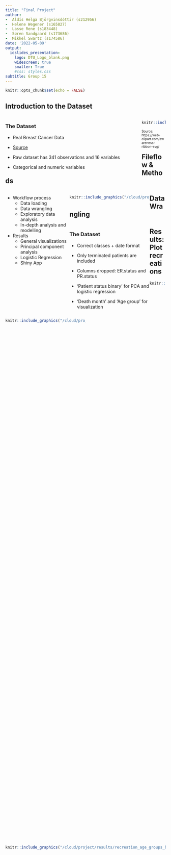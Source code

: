 ```yaml
---
title: "Final Project"
author:
-  Aldís Helga Björgvinsdóttir (s212956)
-  Helene Wegener (s165827)
-  Lasse Rene (s183448)
-  Søren Sandgaard (s173686)
-  Mikkel Swartz (s174586)
date: '2022-05-09'
output:
  ioslides_presentation:
    logo: DTU_Logo_blank.png
    widescreen: true
    smaller: True
    #css: styles.css
subtitle: Group 15
---
```


```r
knitr::opts_chunk$set(echo = FALSE)
```

## Introduction to the Dataset
<div style="float: left; width: 85%;">
### The Dataset
-   Real Breast Cancer Data

-   [Source](https://www.kaggle.com/code/varshinipj/breast-cancer-gene-data/data)

-   Raw dataset has 341 observations and 16 variables

- Categorical and numeric variables
<!-- -   Clean dataset has 307 observations and 14 variables -->
<!-- -   Augmented dataset has 307 observations and 16 variables -->

</div>

<div style="float: left; width: 15%;">
```r
knitr::include_graphics("/cloud/project/doc/Breastcancer.svg")
```
<font size="1">Source: https://web-clipart.com/awareness-ribbon-svg/</font>
</div>

## Fileflow & Methods
<div style="float: left; width: 40%;">
- Workflow process
  - Data loading
  - Data wrangling
  - Exploratory data analysis
  - In-depth analysis and modelling
- Results
  - General visualizations
  - Principal component analysis
  - Logistic Regression
  - Shiny App
</div>
<div style="float: left; width: 50%;">
```r
knitr::include_graphics("/cloud/project/doc/fileflow.png")
```
</div>

<!-- <div style="float: left; width: 40%;"> -->
<!-- ```{r fileflow, echo=FALSE, out.width='250px', out.height='300px', fig.pos = 'center'} -->
<!-- knitr::include_graphics("/cloud/project/doc/method_flow.png") -->
<!-- ``` -->
<!-- </div> -->

## Data Wrangling

<div style="float: left; width: 50%;">
### The Dataset
- Correct classes + date format

- Only terminated patients are included 
- Columns dropped: ER.status and PR.status

- 'Patient status binary' for PCA and logistic regression 
- 'Death month' and 'Age group' for visualization

</div>

<div style="float: left; width: 50%;">
```r
knitr::include_graphics("/cloud/project/doc/data_wrangling_flow.png")
```
</div>

## Results: Plot recreations
<div style="float: top; height: 45%;">
```r
knitr::include_graphics("/cloud/project/doc/original_are_range_per_cancer_type.png")
```
</div>
<div style="float: bottom; height: 45%;">
```r
knitr::include_graphics("/cloud/project/results/recreation_age_groups_by_cancer_type.png")
```
</div>

## Results: Data Visualization
<div style="float: left; width: 50%;">
```r
knitr::include_graphics(c("/cloud/project/results/distribution_of_tumour_stage_and_patient_status.png","/cloud/project/results/histology_density_by_protein.png"))
```
</div>

<div style="float: left; width: 50%;">
-   Percentage of patient status for each cancer stage
-   Mortality increases with tumour stage
-   Unequal subgroups in tumour stage variable
\
\
\
\
\
\
\
\
-   Density of protein expression for cancer types
-   Proteins are unknown
-   Mucinous Carcinomase differentiates from other cancer types
</div>


## Results: Logistic Regression
<div style="float: left; width: 40%;">
- Numeric variables:
  - *Protein 1* to *Protein 4*
- Target class:
  - *Patient Status*\
\
- No significant proteins were found
</div>

<div style="float: right; width: 25%;">
```r
knitr::include_graphics("/cloud/project/results/manhattan_plot_logistic_regression.png")
```
</div>


<div style="float: right; width: 25%;">
```r
knitr::include_graphics("/cloud/project/doc/logistic_regression_flow.png")
```
</div>


## Results: Principal Component Analysis

<div style="float: left; width: 50%;">

- PCA: Simplification of variation

- Done on numeric values

- Large values -> Large Protein3 expression

- Equal distribution

- Not applied for further analysis

</div> 

<div style="float: right; width: 50%;">

```r
knitr::include_graphics(c("/cloud/project/results/PCA_rotation_matrix.png","/cloud/project/results/PCA_barplot_PCAs.png"))
```

</div> 


## Results

### Shiny Application
- Link: [https://github.com/rforbiodatascience22/group_15_final_project_app](https://github.com/rforbiodatascience22/group_15_final_project_app) 
- Short demo

<<<<<<< HEAD
## Discussion/Conclusion (Helene)
=======

## Discussion/Conclusion
>>>>>>> 0167b01a003f070308bd9873f6f3a07b58ef78a1
### Summary
- Data wrangling, data visualization, PC analysis, logistic regression modeling and shiny app creation
- Organized file structure and GitHub

### Conclusions
- Stage III cancer has the highest mortality 
- Logistic regression: Protein expression level and mortality are not significantly correlated. 
- Others analysis and deep learning model showed low performance

### Improvements
- What are the four proteins?
- Another data set with other proteins.





